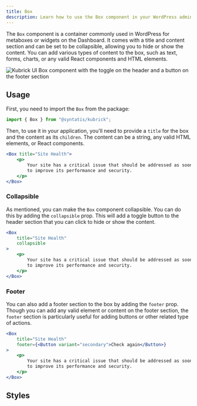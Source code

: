 ```yaml
---
title: Box
description: Learn how to use the Box component in your WordPress admin application.
---
```



<Lead
	storybook="/docs/components-box--docs"
	stackblitz="/edit/syntatis-kubrick-box?file=src/App.jsx">
	The `Box` component is a container commonly used in WordPress for metaboxes or
	widgets on the Dashboard. It comes with a title and content section and can
	be set to be collapsible, allowing you to hide or show the content. You can add
	various types of content to the box, such as text, forms, charts, or any valid
	React components and HTML elements.

  <Image
		src={cover}
		alt="Kubrick UI Box component with the toggle on the header and a button on the footer section"
		slot="cover"
		quality="high"
	/>
</Lead>

## Usage

First, you need to import the `Box` from the package:

```jsx
import { Box } from "@syntatis/kubrick";
```

Then, to use it in your application, you'll need to provide a `title` for the box and the content as its `children`. The content can be a string, any valid HTML elements, or React components.

```jsx
<Box title="Site Health">
	<p>
		Your site has a critical issue that should be addressed as soon as possible
		to improve its performance and security.
	</p>
</Box>
```

### Collapsible

As mentioned, you can make the `Box` component collapsible. You can do this by adding the `collapsible` prop. This will add a toggle button to the header section that you can click to hide or show the content.

```jsx {3}
<Box
	title="Site Health"
	collapsible
>
	<p>
		Your site has a critical issue that should be addressed as soon as possible
		to improve its performance and security.
	</p>
</Box>
```

### Footer

You can also add a footer section to the box by adding the `footer` prop. Though you can add any valid element or content on the footer section, the `footer` section is particularly useful for adding buttons or other related type of actions.

```jsx {3}
<Box
	title="Site Health"
	footer={<Button variant="secondary">Check again</Button>}
>
	<p>
		Your site has a critical issue that should be addressed as soon as possible
		to improve its performance and security.
	</p>
</Box>
```

## Styles

<Table
	variant="classes"
	component="Box"
	items={[
		["root", "The root element of the box."],
		["header", "The header section containing the title and toggle button."],
		["title", "The wrapper element of the title."],
		["content", "The content section of the box."],
		["footer", "The footer section of the box."],
	]}
/>
